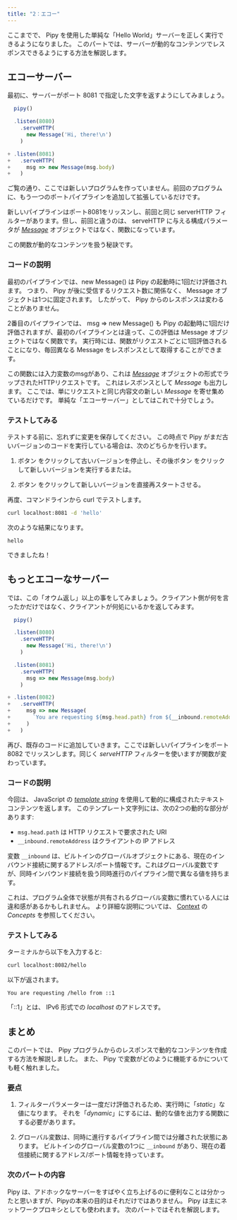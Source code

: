 ```yaml
---
title: "2：エコー"
---
```



ここまでで、 Pipy を使用した単純な「Hello World」サーバーを正しく実行できるようになりました。 このパートでは、サーバーが動的なコンテンツでレスポンスできるようにする方法を解説します。

## エコーサーバー

最初に、サーバーがポート 8081 で指定した文字を返すようにしてみましょう。

``` js
  pipy()

  .listen(8080)
    .serveHTTP(
      new Message('Hi, there!\n')
    )

+ .listen(8081)
+   .serveHTTP(
+     msg => new Message(msg.body)
+   )
```

ご覧の通り、ここでは新しいプログラムを作っていません。前回のプログラムに、もう一つのポートパイプラインを追加して拡張しているだけです。

新しいパイプラインはポート8081をリッスンし、前回と同じ serverHTTP フィルターがあります。但し、前回と違うのは、 serveHTTP に与える構成パラメータが [_Message_](/reference/api/Message) オブジェクトではなく、関数になっています。

この関数が動的なコンテンツを扱う秘訣です。

### コードの説明

最初のパイプラインでは、new Message() は Pipy の起動時に1回だけ評価されます。 つまり、 Pipy が後に受信するリクエスト数に関係なく、 Message オブジェクトは1つに固定されます。 したがって、 Pipy からのレスポンスは変わることがありません。

2番目のパイプラインでは、 msg => new Message() も Pipy の起動時に1回だけ評価されますが、最初のパイプラインとは違って、この評価は Message オブジェクトではなく関数です。 実行時には、関数がリクエストごとに1回評価されることになり、毎回異なる Message をレスポンスとして取得することができます。

この関数には入力変数のmsgがあり、これは [_Message_](/reference/api/Message) オブジェクトの形式でラップされたHTTPリクエストです。 これはレスポンスとして _Message_ も出力します。 ここでは、単にリクエストと同じ内容文の新しい _Message_ を寄せ集めているだけです。 単純な「エコーサーバー」としてはこれで十分でしょう。

### テストしてみる

テストする前に、忘れずに変更を保存してください。 この時点で Pipy がまだ古いバージョンのコードを実行している場合は、次のどちらかを行います。

1. ボタン <StopIcon/> をクリックして古いバージョンを停止し、その後ボタン <PlayIcon/> をクリックして新しいバージョンを実行するまたは。

2. ボタン <RestartIcon/> をクリックして新しいバージョンを直接再スタートさせる。

再度、コマンドラインから curl でテストします。

``` sh
curl localhost:8081 -d 'hello'
```

次のような結果になります。

```
hello
```

できましたね！

## もっとエコーなサーバー

では、この「オウム返し」以上の事をしてみましょう。クライアント側が何を言ったかだけではなく、クライアントが何処にいるかを返してみます。


``` js
  pipy()

  .listen(8080)
    .serveHTTP(
      new Message('Hi, there!\n')
    )

  .listen(8081)
    .serveHTTP(
      msg => new Message(msg.body)
    )

+ .listen(8082)
+   .serveHTTP(
+     msg => new Message(
+       `You are requesting ${msg.head.path} from ${__inbound.remoteAddress}\n`
+     )
+   )
```

再び、既存のコードに追加していきます。ここでは新しいパイプラインをポート 8082 でリッスンします。同じく _serveHTTP_ フィルターを使いますが関数が変わっています。

### コードの説明

今回は、 JavaScript の [_template string_](https://developer.mozilla.org/docs/Web/JavaScript/Reference/Template_literals) を使用して動的に構成されたテキストコンテンツを返します。 このテンプレート文字列には、次の2つの動的な部分があります:

* `msg.head.path` は HTTP リクエストで要求された URI
* `__inbound.remoteAddress` はクライアントの IP アドレス

変数 `__inbound` は、ビルトインのグローバルオブジェクトにある、現在のインバウンド接続に関するアドレス/ポート情報です。これはグローバル変数ですが、同時インバウンド接続を扱う同時進行のパイプライン間で異なる値を持ちます。

これは、プログラム全体で状態が共有されるグローバル変数に慣れている人には違和感があるかもしれません。 より詳細な説明については、 [Context](/intro/concepts#context) の _Concepts_ を参照してください。

### テストしてみる

ターミナルから以下を入力すると:

``` sh
curl localhost:8082/hello
```

以下が返されます。

```
You are requesting /hello from ::1
```

「::1」とは、 IPv6 形式での _localhost_ のアドレスです。

## まとめ

このパートでは、 Pipy プログラムからのレスポンスで動的なコンテンツを作成する方法を解説しました。 また、 Pipy で変数がどのように機能するかについても軽く触れました。

### 要点

1. フィルターパラメーターは一度だけ評価されるため、実行時に「_static_」な値になります。 それを「_dynamic_」にするには、動的な値を出力する関数にする必要があります。

2. グローバル変数は、同時に進行するパイプライン間では分離された状態にあります。 ビルトインのグローバル変数の1つに `__inbound` があり、現在の着信接続に関するアドレス/ポート情報を持っています。

### 次のパートの内容

Pipy は、アドホックなサーバーをすばやく立ち上げるのに便利なことは分かったと思いますが、Pipyの本来の目的はそれだけではありません。 Pipy は主にネットワークプロキシとしても使われます。 次のパートではそれを解説します。